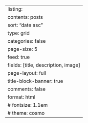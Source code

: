---
listing:
  contents: posts
  sort: "date asc"
  type: grid
  categories: false
  page-size: 5
  feed: true
  fields: [title, description, image]
page-layout: full
title-block-banner: true
comments: false
format: html
  #  fontsize: 1.1em
  #  theme: cosmo
---